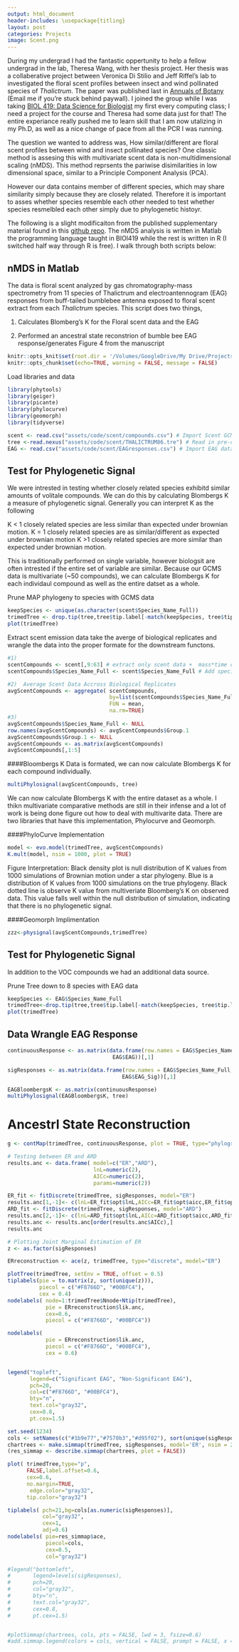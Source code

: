 ```yaml
---
output: html_document
header-includes: \usepackage{titling}
layout: post
categories: Projects
image: Scent.png
---
```

During my undergrad I had the fantastic oppertunity to help a fellow undergrad in the lab, Theresa Wang, with her thesis project. Her thesis was a collaberative project between Veronica Di Stilio and Jeff Riffel's lab to investigated the floral scent profiles between insect and wind pollinated species of *Thalictrum*. The paper was published last in [Annuals of Botany](https://academic.oup.com/aob/article/123/2/289/5056502) (Email me if you're stuck behind paywall). I joined the group while I was taking [BIOL 419: Data Science for Biologist](https://docs.wixstatic.com/ugd/b83b01_bb7ba7ff3216490eab0c86c628431108.pdf) my first every computing class; I need a project for the course and Theresa had some data just for that! The entire experiance really pushed me to learn skill that I am now utalizing in my Ph.D, as well as a nice change of pace from all the PCR I was running. 

The question we wanted to address was, How similar/different are floral scent profiles between wind and insect pollinated species? One classic method is  assesing this with multivariate scent data is non-multidimensional scaling (nMDS). This method reprsents the pariwise disimilarities in low dimensional space, similar to a Principle Component Analysis (PCA).

However our data contains member of different species, which may share similarity simply because they are closely related. Therefore it is important to asses whether species resemble each other  needed to test whether species resmelbled each other simply due to phylogenetic histoyr. 

The following is a slight modificaiton from the published supplementary material found in this [github repo](https://github.com/Jesusthebotanist/Thalictrum-Floral-Scent). The nMDS analysis is written in Matlab the programming language taught in BIOl419 while the rest is written in R (I switched half way through R is free). I walk through both scripts below:

## nMDS in Matlab

The data is floral scent analyzed by gas chromatography-mass spectrometry from 11 species of Thalictrum and electroantennogram (EAG) responses from  buff-tailed bumblebee antenna exposed to floral scent extract from each *Thalictrum* species. This script does two things,

1) Calculates Blomberg's K for the Floral scent data and the EAG

2) Performed an ancestral state reconstrion of bumble bee EAG response/generates Figure 4 from the manuscript

```r
knitr::opts_knit$set(root.dir = '/Volumes/GoogleDrive/My Drive/Projects/Jesusthebotanist.github.io')
knitr::opts_chunk$set(echo=TRUE, warning = FALSE, message = FALSE)
```

Load libraries and data
``` r
library(phytools) 
library(geiger)
library(picante) 
library(phylocurve)
library(geomorph)
library(tidyverse)

scent <- read.csv("assets/code/scent/compounds.csv") # Import Scent GCMS floral scent data
tree <-read.nexus("assets/code/scent/THALICTRUM86.tre") # Read in pre-cooked Maximum A Posterior Phylogeny (MAP)
EAG <- read.csv("assets/code/scent/EAGresponses.csv") # Import EAG data
```

## Test for Phylogenetic Signal
We were intrested in testing whether closely related species exhibitd similar amounts of volitale compounds. We can do this by calculating Blombergs K a measure of phylogenetic signal. Generally you can interpret K as the following

K < 1 closely related species are less similar than expected under brownian motion. 
K = 1 closely related species are as similar/different as expected under brownian motion
K >1  closely related species are more similar than expected under brownian motion.  

This is traditionally performed on single variable, however biologsit are often intrested if the entire set of variable are similar. Because our GCMS data is multivariate (~50 compounds), we can calculate Blombergs K for each individaul compound as well as the entire datset as a whole. 

Prune MAP phylogeny to species with GCMS data
```r
keepSpecies <- unique(as.character(scent$Species_Name_Full))
trimedTree <- drop.tip(tree,tree$tip.label[-match(keepSpecies, tree$tip.label)])
plot(trimedTree) 
```


Extract scent emission data take the averge of biological replicates and wrangle the data into the proper formate for the downstream functons. 
```r
#1) 
scentCompounds <- scent[,9:63] # extract only scent data +  mass*time column
scentCompounds$Species_Name_Full <- scent$Species_Name_Full # Add species names back in

#2)  Average Scent Data Accross Biological Replicates
avgScentCompounds <- aggregate( scentCompounds, 
                                by=list(scentCompounds$Species_Name_Full),
                                FUN = mean,
                                na.rm=TRUE)
#3)       
avgScentCompounds$Species_Name_Full <- NULL
row.names(avgScentCompounds) <- avgScentCompounds$Group.1
avgScentCompounds$Group.1 <- NULL
avgScentCompounds <- as.matrix(avgScentCompounds)
avgScentCompounds[,1:5] 
```

####Bloombergs K
Data is formated, we can now calculate Blombergs K for each compound individually. 
```r
multiPhylosignal(avgScentCompounds, tree)
```


We can now calculate Blombergs K with the entire dataset as a whole. I thikn multivariate comparative methods are still in their infense and a lot of work is being done figure out how to deal with multivarite data. There are two libraries that have this implementation, Phylocurve and Geomorph. 

####PhyloCurve Implementation

```r
model <- evo.model(trimedTree, avgScentCompounds)  
K.mult(model, nsim = 1000, plot = TRUE)
```
Figure Interpretation:
Black density plot is null distribution of K values from 1000 simulations of Brownian motion under a star phylogeny. Blue is a distribution of K values from 1000 simulations on the true phylogeny. Black dotted line is observe K value from multiveriate Bloomberg's K on observed data. This value falls well within the null distribution of simulation, indicating that there is no phylogenetic signal. 

####Geomorph Implimentation 
```r
zzz<-physignal(avgScentCompounds,trimedTree)
```

## Test for Phylogenetic Signal
In addition to the VOC compounds we had an additional data source. 

Prune Tree down to 8 species with EAG data
```r
keepSpecies <- EAG$Species_Name_Full
trimedTree<-drop.tip(tree,tree$tip.label[-match(keepSpecies, tree$tip.label)])
plot(trimedTree) 
```

## Data Wrangle EAG Response 
```r
continuousResponse <- as.matrix(data.frame(row.names = EAG$Species_Name_Full,
                                 EAG$EAG))[,1]

sigResponses <- as.matrix(data.frame(row.names = EAG$Species_Name_Full,
                                    EAG$EAG_Sig))[,1]
```

```r
EAGBloombergsK <- as.matrix(continuousResponse)
multiPhylosignal(EAGBloombergsK, tree)
```

# Ancestrl State Reconstruction
```r
g <- contMap(trimedTree, continuousResponse, plot = TRUE, type="phylogram")
````

```r
# Testing between ER and ARD
results.anc <- data.frame( model=c("ER","ARD"),
                           lnL=numeric(2),
                           AICc=numeric(2),
                           params=numeric(2))

ER_fit <- fitDiscrete(trimedTree, sigResponses, model="ER")
results.anc[1,-1]<- c(lnL=ER_fit$opt$lnL,AICc=ER_fit$opt$aicc,ER_fit$opt$k)
ARD_fit <- fitDiscrete(trimedTree, sigResponses, model="ARD")
results.anc[2,-1]<- c(lnL=ARD_fit$opt$lnL,AICc=ARD_fit$opt$aicc,ARD_fit$opt$k)
results.anc <- results.anc[order(results.anc$AICc),]
results.anc

# Plotting Joint Marginal Estimation of ER
z <- as.factor(sigResponses)

ERreconstruction <- ace(z, trimedTree, type="discrete", model="ER")

plotTree(trimedTree, setEnv = TRUE, offset = 0.5)
tiplabels(pie = to.matrix(z, sort(unique(z))), 
          piecol = c("#F8766D", "#00BFC4"), 
          cex = 0.4)
nodelabels( node=1:trimedTree$Nnode+Ntip(trimedTree),
            pie = ERreconstruction$lik.anc,
            cex=0.6, 
            piecol = c("#F8766D", "#00BFC4"))

nodelabels(
            pie = ERreconstruction$lik.anc,
            piecol = c("#F8766D", "#00BFC4"),
            cex = 0.6)


legend("topleft",
       legend=c("Significant EAG", "Non-Significant EAG"),
       pch=20,
       col=c("#F8766D", "#00BFC4"),
       bty="n",
       text.col="gray32",
       cex=0.8,
       pt.cex=1.5)
```

```r
set.seed(1234)
cols <- setNames(c("#1b9e77","#7570b3","#d95f02"), sort(unique(sigResponses)))
chartrees <- make.simmap(trimedTree, sigResponses, model='ER', nsim = 200)
(res_simmap <- describe.simmap(chartrees, plot = FALSE))

plot( trimedTree,type="p",
      FALSE,label.offset=0.6,
      cex=0.6,
      no.margin=TRUE,
       edge.color="gray32",
      tip.color="gray32")

tiplabels( pch=21,bg=cols[as.numeric(sigResponses)],
           col="gray32",
           cex=1,
           adj=0.6)
nodelabels( pie=res_simmap$ace,
            piecol=cols,
            cex=0.5,
            col="gray32")

#legend("bottomleft",
#       legend=levels(sigResponses),
#       pch=20,
#       col="gray32",
#       bty="n",
#       text.col="gray32",
#       cex=0.8,
#       pt.cex=1.5)


#plotSimmap(chartrees, cols, pts = FALSE, lwd = 3, fsize=0.6)
#add.simmap.legend(colors = cols, vertical = FALSE, prompt = FALSE, x = 0, y = 1)


```